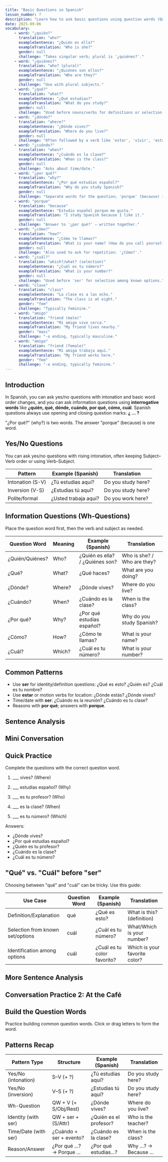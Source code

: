 ```yaml
---
title: "Basic Questions in Spanish"
lesson_number: 7
description: "Learn how to ask basic questions using question words (Quién, Qué, Dónde, Cuándo, Por qué, Cómo)."
date: 2025-09-06
vocabulary:
    - word: "¿quién?"
      translation: "who?"
      exampleSentence: "¿Quién es ella?"
      exampleTranslation: "Who is she?"
      gender: null
      challenge: "Takes singular verb; plural is '¿quiénes?'."
    - word: "¿quiénes?"
      translation: "who? (plural)"
      exampleSentence: "¿Quiénes son ellos?"
      exampleTranslation: "Who are they?"
      gender: null
      challenge: "Use with plural subjects."
    - word: "¿qué?"
      translation: "what?"
      exampleSentence: "¿Qué estudias?"
      exampleTranslation: "What do you study?"
      gender: null
      challenge: "Used before nouns/verbs for definitions or selection among broad options."
    - word: "¿dónde?"
      translation: "where?"
      exampleSentence: "¿Dónde vives?"
      exampleTranslation: "Where do you live?"
      gender: null
      challenge: "Often followed by a verb like 'estar', 'vivir', 'estar ubicado'."
    - word: "¿cuándo?"
      translation: "when?"
      exampleSentence: "¿Cuándo es la clase?"
      exampleTranslation: "When is the class?"
      gender: null
      challenge: "Asks about time/date."
    - word: "¿por qué?"
      translation: "why?"
      exampleSentence: "¿Por qué estudias español?"
      exampleTranslation: "Why do you study Spanish?"
      gender: null
      challenge: "Separate words for the question; 'porque' (because) is one word."
    - word: "porque"
      translation: "because"
      exampleSentence: "Estudio español porque me gusta."
      exampleTranslation: "I study Spanish because I like it."
      gender: null
      challenge: "Answer to '¿por qué?' — written together."
    - word: "¿cómo?"
      translation: "how?"
      exampleSentence: "¿Cómo te llamas?"
      exampleTranslation: "What is your name? (How do you call yourself?)"
      gender: null
      challenge: "Also used to ask for repetition: '¿Cómo?'."
    - word: "¿cuál?"
      translation: "which?/what? (selection)"
      exampleSentence: "¿Cuál es tu número?"
      exampleTranslation: "What is your number?"
      gender: null
      challenge: "Used before 'ser' for selection among known options."
    - word: "clase"
      translation: "class"
      exampleSentence: "La clase es a las ocho."
      exampleTranslation: "The class is at eight."
      gender: "fem"
      challenge: "Typically feminine."
    - word: "amigo"
      translation: "friend (male)"
      exampleSentence: "Mi amigo vive cerca."
      exampleTranslation: "My friend lives nearby."
      gender: "masc"
      challenge: "-o ending, typically masculine."
    - word: "amiga"
      translation: "friend (female)"
      exampleSentence: "Mi amiga trabaja aquí."
      exampleTranslation: "My friend works here."
      gender: "fem"
      challenge: "-a ending, typically feminine."
---
```


## Introduction

In Spanish, you can ask yes/no questions with intonation and basic word order changes, and you can ask information questions using **interrogative words** like **¿quién, qué, dónde, cuándo, por qué, cómo, cuál**. Spanish questions always use opening and closing question marks: **¿ ... ?**

<TipBox>
    "¿Por qué?" (why?) is two words. The answer "porque" (because) is one word.
</TipBox>

## Yes/No Questions

You can ask yes/no questions with rising intonation, often keeping Subject–Verb order or using Verb–Subject.

| Pattern           | Example (Spanish)         | Translation          |
| ----------------- | ------------------------- | -------------------- |
| Intonation (S-V)  | ¿Tú estudias aquí?        | Do you study here?   |
| Inversion (V-S)   | ¿Estudias tú aquí?        | Do you study here?   |
| Polite/formal     | ¿Usted trabaja aquí?      | Do you work here?    |

## Information Questions (Wh-Questions)

Place the question word first, then the verb and subject as needed.

| Question Word | Meaning | Example (Spanish)              | Translation                     |
| ------------- | ------- | ------------------------------ | ------------------------------- |
| ¿Quién/Quiénes? | Who?  | ¿Quién es ella? / ¿Quiénes son? | Who is she? / Who are they?     |
| ¿Qué?         | What?   | ¿Qué haces?                    | What are you doing?             |
| ¿Dónde?       | Where?  | ¿Dónde vives?                  | Where do you live?              |
| ¿Cuándo?      | When?   | ¿Cuándo es la clase?           | When is the class?              |
| ¿Por qué?     | Why?    | ¿Por qué estudias español?     | Why do you study Spanish?       |
| ¿Cómo?        | How?    | ¿Cómo te llamas?               | What is your name?              |
| ¿Cuál?        | Which?  | ¿Cuál es tu número?            | What is your number?            |

## Common Patterns

- Use **ser** for identity/definition questions: ¿Qué es esto? ¿Quién es? ¿Cuál es tu nombre?
- Use **estar** or motion verbs for location: ¿Dónde estás? ¿Dónde vives?
- Time/date with **ser**: ¿Cuándo es la reunión? ¿Cuándo es tu clase?
- Reasons with **por qué**; answers with **porque**.

## Sentence Analysis

<SentenceBreakdown sentence="¿Por qué estudias español?">
    <Part part="¿Por qué" explanation="Interrogative phrase meaning 'why'." />
    <Part part="estudias" explanation="Verb 'estudiar' conjugated for 'tú'." />
    <Part part="español" explanation="Direct object; language names are lowercase in Spanish." />
</SentenceBreakdown>

## Mini Conversation

<ConversationBox title="Asking for information">
    <DialogueLine
        speaker="Ana"
        text="¿Cómo te llamas?"
        translation="What is your name?"
    />
    <DialogueLine
        speaker="Luis"
        text="Me llamo Luis. ¿De dónde eres?"
        translation="My name is Luis. Where are you from?"
    />
    <DialogueLine
        speaker="Ana"
        text="Soy de México. ¿Cuál es tu número?"
        translation="I am from Mexico. What is your number?"
    />
    <DialogueLine
        speaker="Luis"
        text="Es 555-1234. ¿Cuándo es tu clase?"
        translation="It’s 555-1234. When is your class?"
    />
    <DialogueLine
        speaker="Ana"
        text="Es a las ocho."
        translation="It is at eight."
    />
</ConversationBox>

## Quick Practice

Complete the questions with the correct question word.

1) ___ vives? (Where)

2) ___ estudias español? (Why)

3) ___ es tu profesor? (Who)

4) ___ es la clase? (When)

5) ___ es tu número? (Which)


Answers:

- ¿Dónde vives?
- ¿Por qué estudias español?
- ¿Quién es tu profesor?
- ¿Cuándo es la clase?
- ¿Cuál es tu número?

## "Qué" vs. "Cuál" before "ser"

Choosing between "qué" and "cuál" can be tricky. Use this guide:

| Use Case                         | Question Word | Example (Spanish)        | Translation                    |
| -------------------------------- | ------------- | ------------------------ | ------------------------------ |
| Definition/Explanation           | qué           | ¿Qué es esto?            | What is this? (definition)     |
| Selection from known set/options | cuál          | ¿Cuál es tu número?      | What/Which is your number?     |
| Identification among options     | cuál          | ¿Cuál es tu color favorito? | Which is your favorite color? |

<Mnemonic content="Think: 'qué' = definition, 'cuál' = selection among options." />

## More Sentence Analysis

<SentenceBreakdown sentence="¿Dónde está el baño?">
    <Part part="¿Dónde" explanation="Question word asking about location: where." />
    <Part part="está" explanation="Verb 'estar' in 3rd person singular (is)." />
    <Part part="el baño" explanation="Subject/location being asked about (the bathroom)." />
</SentenceBreakdown>

<SentenceBreakdown sentence="¿Cuál es tu nombre?">
    <Part part="¿Cuál" explanation="Selection among possible answers (your name)." />
    <Part part="es" explanation="Verb 'ser' (is) used for identity." />
    <Part part="tu nombre" explanation="Possessive + noun (your name)." />
</SentenceBreakdown>

## Conversation Practice 2: At the Café

<ConversationBox title="Ordering and Asking Questions">
    <DialogueLine
        speaker="Cliente"
        text="Disculpe, ¿dónde está el baño?"
        translation="Excuse me, where is the bathroom?"
    />
    <DialogueLine
        speaker="Empleado"
        text="Está al fondo, a la derecha. ¿Qué desea tomar?"
        translation="It's in the back, to the right. What would you like to drink?"
    />
    <DialogueLine
        speaker="Cliente"
        text="¿Cuál es el café del día?"
        translation="Which is the coffee of the day?"
    />
    <DialogueLine
        speaker="Empleado"
        text="El especial es de Oaxaca. ¿Por qué le gusta el café?"
        translation="The special is from Oaxaca. Why do you like coffee?"
    />
    <DialogueLine
        speaker="Cliente"
        text="Porque es delicioso."
        translation="Because it is delicious."
    />
</ConversationBox>

## Build the Question Words

Practice building common question words. Click or drag letters to form the word.

<WordBuilder targetWord="dónde" nativeWord="where?" />
<WordBuilder targetWord="cuándo" nativeWord="when?" />
<WordBuilder targetWord="cómo" nativeWord="how?" />

## Patterns Recap

| Pattern Type          | Structure                      | Example (Spanish)       | Translation             |
| --------------------- | ------------------------------ | ----------------------- | ----------------------- |
| Yes/No (intonation)   | S–V (+ ?)                      | ¿Tú estudias aquí?      | Do you study here?      |
| Yes/No (inversion)    | V–S (+ ?)                      | ¿Estudias tú aquí?      | Do you study here?      |
| Wh-Question           | QW + V (+ S/Obj/Rest)          | ¿Dónde vives?           | Where do you live?      |
| Identity (with ser)   | QW + ser + (S/Attr)            | ¿Quién es el profesor?  | Who is the teacher?     |
| Time/Date (with ser)  | ¿Cuándo + ser + evento?        | ¿Cuándo es la clase?    | When is the class?      |
| Reason/Answer         | ¿Por qué ...? → Porque ...     | ¿Por qué estudias...?   | Why ...? → Because ...  |
